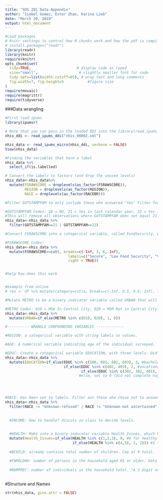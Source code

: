 ```yaml
---
title: "SDS 291 Data Appendix"
author: "Isabel Gomez, Ester Zhao, Karina Lieb"
date: "March 20, 2019"
output: html_document
---
```


```r
#Load packages
# knitr settings to control how R chunks work and how the pdf is compiled when knit.
# install.packages("readr")
library(readr)
library(knitr)
require(knitr)
opts_chunk$set(
  tidy=TRUE,                     # display code as typed
  size="small",                   # slightly smaller font for code
  tidy.opts=list(width.cutoff=65), # wrap text and long comments
  fig.width=7, fig.height=5           #figure size
)
require(mosaic)
require(magrittr)
require(tidyverse)
```

###Data wrangling
```r
#First load ipums
library(ipumsr)

# Note that you can pass in the loaded DDI into the library(read_ipums_micro()`
nhis_ddi <- read_ipums_ddi("nhis_00002.xml")

nhis_data <- read_ipums_micro(nhis_ddi, verbose = FALSE)
View(nhis_data)

#Finding the variables that have a label
nhis_data %>%
  select_if(is.labelled)

# Convert the labels to factors (and drop the unused levels)
nhis_data<-nhis_data%>%
  mutate(FSRAWSCORE = droplevels(as_factor(FSRAWSCORE)),
         REGION = droplevels(as_factor(REGION)),
         RACE = droplevels(as_factor(RACEBR)))

```

```r
#Filter GOTSTAMPFAM to only include those who answered "Yes" Filter for those only who received SNAP benefits

#GOTSTAMPFAM Codes: 10 = NO, 21 = Yes in last calendar year, 22 = Yes in last month.
#This will remove all observations where GOTSTAMPFAM does not equal 21 or 22
nhis_data<-nhis_data %>%
  filter(GOTSTAMPFAM==21 | GOTSTAMPFAM==22)

```


```r
#Convert FSRAWSCORE into a categorical variable, called FoodSecurity, with 3 levels: Secure (0-2), Low Food Security(3-5), Very Low Food Security (6-10). 

#FSRAWSCORE Codes: 
nhis_data<-nhis_data %>%
  mutate(FSRAWSCORE==cut(, breaks=c(-Inf, 3, 6, Inf),
                             labels=c("Secure", "Low Food Security", "Very Low Food Security"),
                             right = TRUE))


#help how does this work


#example from online
# res <- df %>% mutate(category=cut(a, breaks=c(-Inf, 0.5, 0.6, Inf), labels=c("low","middle","high")))
```


```r
#Mutate METRO to be a binary indicator variable called URBAN that will have a 1 if a househould if the household is located in urban area and is 0 otherwise. Combine "not in Central City and MSA" and "in Central City" to be categorized as urban (1) and "not in MSA" to be categorized as rural (0)

#METRO Codes: 010 = MSA In Central City, 020 = MSM Not in Central City. All else are non-urban locations. 
nhis_data<-nhis_data %>%
  mutate(URBAN=if_else(METRO %in% c(010, 020), 1, 0))
```


```r
#---------- WRANGLE CONFOUNDING VARIABLES -------------

#REGION: a categorical variable with string labels as values.

#AGE: A numerical variable indicating age of the individual surveyed.

#EDUC: Create a categorical variable EDUCATION, with three levels. Did not graduate high school (0), high school graduate or GED (1), vocational degree (2), bachelor's degree/higher (3).
nhis_data<-nhis_data %>%
  mutate(EDUCATION=if_else(EDUC %in% c(500, 601, 602, 603), 3, #bachelor's or higher
                           if_else(EDUC %in% c(402, 403), 2, #vocational degree
                                   if_else(EDUC %in% c(301, 302, 401), 1, 0)))) #high school or GED. Includes college drop outs.
                                  #else, set to 0 (did not complete high school)
  



#RACE: Has been set to labels. Filter out those who chose not to answer race.
nhis_data<-nhis_data %>%
  filter(RACE != "Unknown-refused" | RACE != "Unknown-not ascertained" | RACE != "Unknown-don't know") %>%
  
  
  #INCOME: How to handle? discuss in class to decide levels.
  
  
  #HEALTH: Make into a binary inducator variable Health_Issues, which has a value of (0) if the individual is healthy (Code 1-3), and a value of (1) if the individual has fair to poor health (Code 4-5). Give a patch fix value of (2) to all other values for now.
  mutate(Health_Issues=if_else(HEALTH %in% c(1,2,3), 0, #0 for healthy
                               if_else(HEALTH %in% c(4,5), 1, 2))) #1 for poor health, 2 for all else 
  
  #NCHILD: already contains total number of children. Cap at 9 total.
  
  #FAMOLDNO: number of persons in the household aged 65 or older. Data collection cap at 5 total.
  
  #NUMPREC: number of individuals in the household total. "A 3 digit numeric value".
       
```

<!-- --------------------------------------------------- -->

#Structure and Names

```r
str(nhis_data, give.attr = FALSE)
```


